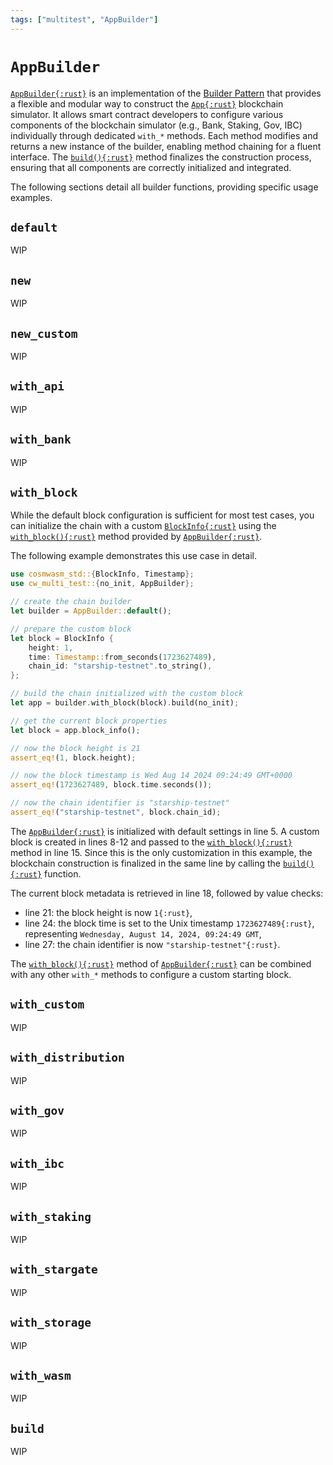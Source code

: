 ```yaml
---
tags: ["multitest", "AppBuilder"]
---
```


[AppBuilder]: https://docs.rs/cw-multi-test/latest/cw_multi_test/struct.AppBuilder.html
[Builder Pattern]: https://en.wikipedia.org/wiki/Builder_pattern
[BlockInfo]: https://docs.rs/cosmwasm-std/latest/cosmwasm_std/struct.BlockInfo.html
[with_block]:
  https://docs.rs/cw-multi-test/latest/cw_multi_test/struct.AppBuilder.html#method.with_block
[build]: #build

# `AppBuilder`

[`AppBuilder{:rust}`][AppBuilder] is an implementation of the [Builder Pattern] that provides a flexible
and modular way to construct the [`App{:rust}`](app) blockchain simulator. It allows smart contract developers
to configure various components of the blockchain simulator (e.g., Bank, Staking, Gov, IBC) individually
through dedicated `with_*` methods. Each method modifies and returns a new instance of the builder, enabling
method chaining for a fluent interface. The [`build(){:rust}`][build] method finalizes the construction
process, ensuring that all components are correctly initialized and integrated.

The following sections detail all builder functions, providing specific usage examples.

## `default`

WIP

## `new`

WIP

## `new_custom`

WIP

## `with_api`

WIP

## `with_bank`

WIP

## `with_block`

While the default block configuration is sufficient for most test cases, you can initialize the
chain with a custom [`BlockInfo{:rust}`][BlockInfo] using the [`with_block(){:rust}`][with_block]
method provided by [`AppBuilder{:rust}`][AppBuilder].

The following example demonstrates this use case in detail.

```rust showLineNumbers copy {15} /with_block/
use cosmwasm_std::{BlockInfo, Timestamp};
use cw_multi_test::{no_init, AppBuilder};

// create the chain builder
let builder = AppBuilder::default();

// prepare the custom block
let block = BlockInfo {
    height: 1,
    time: Timestamp::from_seconds(1723627489),
    chain_id: "starship-testnet".to_string(),
};

// build the chain initialized with the custom block
let app = builder.with_block(block).build(no_init);

// get the current block properties
let block = app.block_info();

// now the block height is 21
assert_eq!(1, block.height);

// now the block timestamp is Wed Aug 14 2024 09:24:49 GMT+0000
assert_eq!(1723627489, block.time.seconds());

// now the chain identifier is "starship-testnet"
assert_eq!("starship-testnet", block.chain_id);
```

The [`AppBuilder{:rust}`][AppBuilder] is initialized with default settings in line 5. A custom block
is created in lines 8-12 and passed to the [`with_block(){:rust}`][with_block] method in line 15.
Since this is the only customization in this example, the blockchain construction is finalized in
the same line by calling the [`build(){:rust}`][build] function.

The current block metadata is retrieved in line 18, followed by value checks:

- line 21: the block height is now `1{:rust}`,
- line 24: the block time is set to the Unix timestamp `1723627489{:rust}`, representing
  `Wednesday, August 14, 2024, 09:24:49 GMT`,
- line 27: the chain identifier is now `"starship-testnet"{:rust}`.

The [`with_block(){:rust}`][with_block] method of [`AppBuilder{:rust}`][AppBuilder] can be combined
with any other `with_*` methods to configure a custom starting block.

## `with_custom`

WIP

## `with_distribution`

WIP

## `with_gov`

WIP

## `with_ibc`

WIP

## `with_staking`

WIP

## `with_stargate`

WIP

## `with_storage`

WIP

## `with_wasm`

WIP

## `build`

WIP
